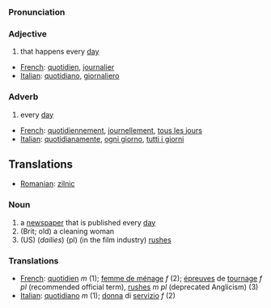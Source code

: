 === Pronunciation ===
[[]]

=== Adjective ===

# that happens every [[day]]

*[[French]]: [[quotidien]], [[journalier]]
*[[Italian]]: [[quotidiano]], [[giornaliero]]

=== Adverb ===

# every [[day]]

*[[French]]: [[quotidiennement]], [[journellement]], [[tous les jours]]
*[[Italian]]: [[quotidianamente]], [[ogni giorno]], [[tutti i giorni]]

== Translations ==

*[[Romanian]]: [[zilnic]]

=== Noun ===

# a [[newspaper]] that is published every [[day]]
# (Brit; old) a cleaning woman
# (US) (''dailies'') (pl) (in the film industry) [[rushes]]

===Translations===
*[[French]]: [[quotidien]] ''m'' (1); [[femme de ménage]] ''f'' (2); [[épreuves]] de [[tournage]] ''f pl'' (recommended official term), [[rushes]] ''m pl'' (deprecated Anglicism) (3)
*[[Italian]]: [[quotidiano]] ''m'' (1); [[donna]] di [[servizio]] ''f'' (2)